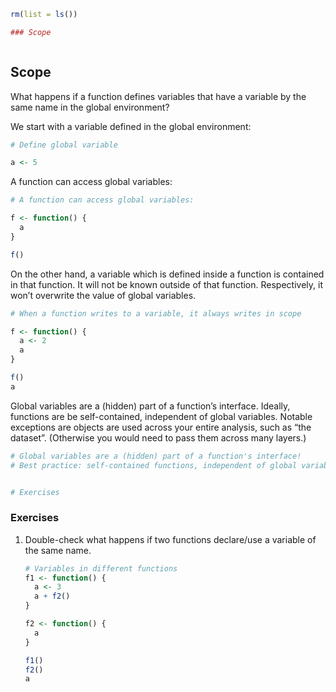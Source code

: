 ```r
rm(list = ls())
```

```r
### Scope

```
```r
```

## Scope

What happens if a function defines variables that have a variable by the same name in the global environment?

We start with a variable defined in the global environment:

```r
# Define global variable
```
```r
a <- 5
```

A function can access global variables:

```r
# A function can access global variables:
```
```r
f <- function() {
  a
}

f()
```

On the other hand, a variable which is defined inside a function is contained in that function.
It will not be known outside of that function.
Respectively, it won't overwrite the value of global variables.

```r
# When a function writes to a variable, it always writes in scope
```
```r
f <- function() {
  a <- 2
  a
}

f()
a
```


Global variables are a (hidden) part of a function's interface.
Ideally, functions are be self-contained, independent of global variables.
Notable exceptions are objects are used across your entire analysis, such as "the dataset".
(Otherwise you would need to pass them across many layers.)

```r
# Global variables are a (hidden) part of a function's interface!
# Best practice: self-contained functions, independent of global variables
```
```r

```


```r
# Exercises
```

### Exercises

1. Double-check what happens if two functions declare/use a variable of the same name.
    
    ```r
    # Variables in different functions
    f1 <- function() {
      a <- 3
      a + f2()
    }

    f2 <- function() {
      a
    }
    
    f1()
    f2()
    a
    ```

